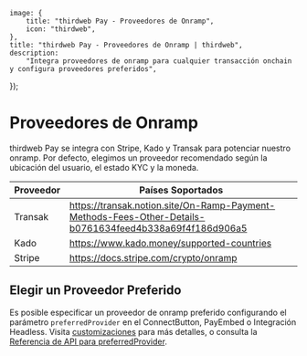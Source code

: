 
	image: {
		title: "thirdweb Pay - Proveedores de Onramp",
		icon: "thirdweb",
	},
	title: "thirdweb Pay - Proveedores de Onramp | thirdweb",
	description:
		"Integra proveedores de onramp para cualquier transacción onchain y configura proveedores preferidos",
});

# Proveedores de Onramp

thirdweb Pay se integra con Stripe, Kado y Transak para potenciar nuestro onramp. Por defecto, elegimos un proveedor recomendado según la ubicación del usuario, el estado KYC y la moneda.

| Proveedor | Países Soportados                                                                                     |
| --------- | ----------------------------------------------------------------------------------------------------- |
| Transak   | https://transak.notion.site/On-Ramp-Payment-Methods-Fees-Other-Details-b0761634feed4b338a69f4f186d906a5 |
| Kado      | https://www.kado.money/supported-countries                                                            |
| Stripe    | https://docs.stripe.com/crypto/onramp                                                                 |

## Elegir un Proveedor Preferido

Es posible especificar un proveedor de onramp preferido configurando el parámetro `preferredProvider` en el ConnectButton, PayEmbed o Integración Headless. Visita [customizaciones](../pay/customization/connectbutton#preferredProvider) para más detalles, o consulta la [Referencia de API para preferredProvider](https://portal.thirdweb.com/references/typescript/v5/GetBuyWithFiatQuoteParams).
